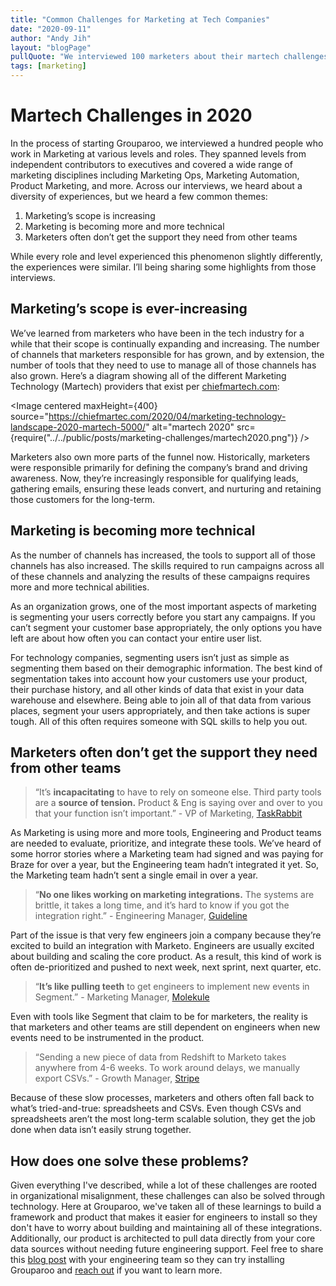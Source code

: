 ```yaml
---
title: "Common Challenges for Marketing at Tech Companies"
date: "2020-09-11"
author: "Andy Jih"
layout: "blogPage"
pullQuote: "We interviewed 100 marketers about their martech challenges. Here's what we learned."
tags: [marketing]
---
```



# Martech Challenges in 2020

In the process of starting Grouparoo, we interviewed a hundred people who work in Marketing at various levels and roles. They spanned levels from independent contributors to executives and covered a wide range of marketing disciplines including Marketing Ops, Marketing Automation, Product Marketing, and more. Across our interviews, we heard about a diversity of experiences, but we heard a few common themes:

1. Marketing’s scope is increasing
2. Marketing is becoming more and more technical
3. Marketers often don’t get the support they need from other teams

While every role and level experienced this phenomenon slightly differently, the experiences were similar. I’ll being sharing some highlights from those interviews.

## Marketing’s scope is ever-increasing

We’ve learned from marketers who have been in the tech industry for a while that their scope is continually expanding and increasing. The number of channels that marketers responsible for has grown, and by extension, the number of tools that they need to use to manage all of those channels has also grown. Here’s a diagram showing all of the different Marketing Technology (Martech) providers that exist per [chiefmartech.com](https://chiefmartec.com/2020/04/marketing-technology-landscape-2020-martech-5000/):

<Image
  centered
  maxHeight={400}
  source="https://chiefmartec.com/2020/04/marketing-technology-landscape-2020-martech-5000/"
  alt="martech 2020"
  src={require("../../public/posts/marketing-challenges/martech2020.png")}
/>

Marketers also own more parts of the funnel now. Historically, marketers were responsible primarily for defining the company’s brand and driving awareness. Now, they’re increasingly responsible for qualifying leads, gathering emails, ensuring these leads convert, and nurturing and retaining those customers for the long-term.

## Marketing is becoming more technical

As the number of channels has increased, the tools to support all of those channels has also increased. The skills required to run campaigns across all of these channels and analyzing the results of these campaigns requires more and more technical abilities.

As an organization grows, one of the most important aspects of marketing is segmenting your users correctly before you start any campaigns. If you can’t segment your customer base appropriately, the only options you have left are about how often you can contact your entire user list.

For technology companies, segmenting users isn’t just as simple as segmenting them based on their demographic information. The best kind of segmentation takes into account how your customers use your product, their purchase history, and all other kinds of data that exist in your data warehouse and elsewhere. Being able to join all of that data from various places, segment your users appropriately, and then take actions is super tough. All of this often requires someone with SQL skills to help you out.

## Marketers often don’t get the support they need from other teams

> “It’s **incapacitating** to have to rely on someone else. Third party tools are a **source of tension.** Product & Eng is saying over and over to you that your function isn’t important.” - VP of Marketing, [TaskRabbit](http://taskrabbit.com)

As Marketing is using more and more tools, Engineering and Product teams are needed to evaluate, prioritize, and integrate these tools. We’ve heard of some horror stories where a Marketing team had signed and was paying for Braze for over a year, but the Engineering team hadn’t integrated it yet. So, the Marketing team hadn’t sent a single email in over a year.

> “**No one likes working on marketing integrations.** The systems are brittle, it takes a long time, and it’s hard to know if you got the integration right.” - Engineering Manager, [Guideline](http://guideline.com)

Part of the issue is that very few engineers join a company because they’re excited to build an integration with Marketo. Engineers are usually excited about building and scaling the core product. As a result, this kind of work is often de-prioritized and pushed to next week, next sprint, next quarter, etc.

> “**It’s like pulling teeth** to get engineers to implement new events in Segment.” - Marketing Manager, [Molekule](http://molekule.com)

Even with tools like Segment that claim to be for marketers, the reality is that marketers and other teams are still dependent on engineers when new events need to be instrumented in the product.

> “Sending a new piece of data from Redshift to Marketo takes anywhere from 4-6 weeks. To work around delays, we manually export CSVs.” - Growth Manager, [Stripe](http://stripe.com)

Because of these slow processes, marketers and others often fall back to what’s tried-and-true: spreadsheets and CSVs. Even though CSVs and spreadsheets aren’t the most long-term scalable solution, they get the job done when data isn’t easily strung together.

## How does one solve these problems?

Given everything I've described, while a lot of these challenges are rooted in organizational misalignment, these challenges can also be solved through technology. Here at Grouparoo, we've taken all of these learnings to build a framework and product that makes it easier for engineers to install so they don't have to worry about building and maintaining all of these integrations. Additionally, our product is architected to pull data directly from your core data sources without needing future engineering support. Feel free to share this [blog post](http://grouparoo.com/blog/marketing-challenges) with your engineering team so they can try installing Grouparoo and [reach out](http://grouparoo.com/meet) if you want to learn more.
